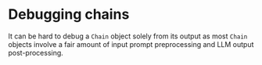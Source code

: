 # Debugging chains

It can be hard to debug a `Chain` object solely from its output as most `Chain` objects involve a fair amount of input prompt preprocessing and LLM output post-processing.


<Example />
